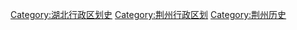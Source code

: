 [[Category:湖北行政区划史|Category:湖北行政区划史]]
[[Category:荆州行政区划|Category:荆州行政区划]]
[[Category:荆州历史|Category:荆州历史]]